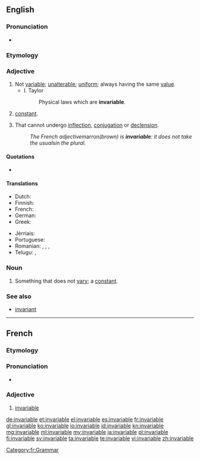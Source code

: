 ==English==

===Pronunciation===
* {{audio|en-us-invariable.ogg|Audio (US)}}

===Etymology===
{{prefix|in|variable}}

===Adjective===
{{en-adj|-}}

# Not [[variable]]; [[unalterable]]; [[uniform]]; always having the same [[value]].
#* I. Taylor
#*: Physical laws which are '''invariable'''.
# {{context|math|lang=en}} [[constant]].
# {{context|by extension|grammar|of a word, or a grammatical class|lang=en}} That cannot undergo [[inflection]], [[conjugation]] or [[declension]].
#: ''The French adjective ''marron'' (brown) is '''invariable''': it does not take the usual ''s'' in the plural.''

====Quotations====
* {{seeCites}}

====Translations====
{{trans-top|not variable}}
* Dutch: {{t-|nl|onveranderlijk}}
* Finnish: {{t+|fi|muuttumaton}}
* French: {{t+|fr|invariable}}
* German: {{t-|de|unveränderlich}}
* Greek: {{t+|el|άκλιτο|sc=Grek}}
{{trans-mid}}
* Jèrriais: {{tø|roa-jer|învâriabl'ye}}
* Portuguese: {{t+|pt|invariável}}
* Romanian: {{t-|ro|invariabil|m|n}}, {{t-|ro|invariabilă|f}}, {{t-|ro|nevariabil|m|n}}, {{t-|ro|neschimbabil|m|n}}
* Telugu: {{t-|te|మార్పులేని|sc=Telu}}, {{t-|te|జిడ్డుగాడు|sc=Telu}}
{{trans-bottom}}

===Noun===
{{en-noun}}

# Something that does not [[vary]]; a [[constant]].

===See also===
* [[invariant]]<!-- or is it a synonym? -->

----

==French==

===Etymology===
{{prefix|in|variable|lang=fr}}

===Pronunciation===
* {{audio|Fr-invariable.ogg|Audio}}

===Adjective===
{{fr-adj|mf}}

# [[#English|invariable]]

[[Category:fr:Grammar]]

[[de:invariable]]
[[et:invariable]]
[[el:invariable]]
[[es:invariable]]
[[fr:invariable]]
[[gl:invariable]]
[[ko:invariable]]
[[io:invariable]]
[[id:invariable]]
[[kn:invariable]]
[[mg:invariable]]
[[ml:invariable]]
[[my:invariable]]
[[ja:invariable]]
[[pl:invariable]]
[[fi:invariable]]
[[sv:invariable]]
[[ta:invariable]]
[[te:invariable]]
[[vi:invariable]]
[[zh:invariable]]